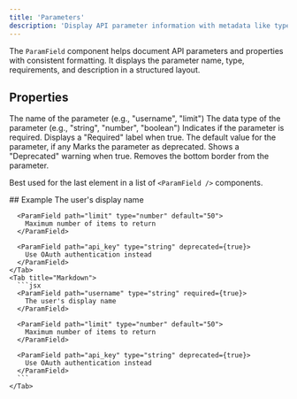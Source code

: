 ```yaml
---
title: 'Parameters'
description: 'Display API parameter information with metadata like type, requirements, and descriptions'
---
```


The `ParamField` component helps document API parameters and properties with consistent formatting. It displays the parameter name, type, requirements, and description in a structured layout.

## Properties

<ParamField path="path" type="string" required={false}>
  The name of the parameter (e.g., "username", "limit")
</ParamField>

<ParamField path="type" type="string" required={true}>
  The data type of the parameter (e.g., "string", "number", "boolean")
</ParamField>

<ParamField path="required" type="boolean" required={false}>
  Indicates if the parameter is required. Displays a "Required" label when true.
</ParamField>

<ParamField path="default" type="string" required={false}>
  The default value for the parameter, if any
</ParamField>

<ParamField path="deprecated" type="boolean" required={false}>
  Marks the parameter as deprecated. Shows a "Deprecated" warning when true.
</ParamField>

<ParamField path="last" type="boolean" required={false}>
  Removes the bottom border from the parameter. 

  Best used for the last element in a list of `<ParamField />` components.
</ParamField>

<Aside>
## Example
  <Tabs>
    <Tab title="Example">
      <ParamField path="username" type="string" required={true}>
        The user's display name
      </ParamField>

      <ParamField path="limit" type="number" default="50">
        Maximum number of items to return
      </ParamField>

      <ParamField path="api_key" type="string" deprecated={true}>
        Use OAuth authentication instead
      </ParamField>
    </Tab>
    <Tab title="Markdown">
      ```jsx
      <ParamField path="username" type="string" required={true}>
        The user's display name
      </ParamField>

      <ParamField path="limit" type="number" default="50">
        Maximum number of items to return
      </ParamField>

      <ParamField path="api_key" type="string" deprecated={true}>
        Use OAuth authentication instead
      </ParamField>
      ```
    </Tab>
  </Tabs>
</Aside>
